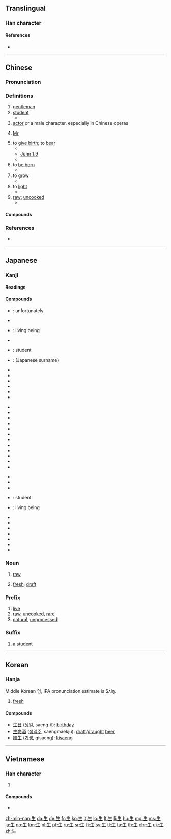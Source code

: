 {{also|主|玍}}
==Translingual==
{{stroke order|type=animate}}
{{stroke order|type=janimate}}
{{Han etyl}}

===Han character===
{{Han char|rn=100|rad=生|as=0|sn=5|four=25100|canj=HQM|ids=⿻𠂉土}}

====References====
* {{Han ref|kx=0754.260|dkj=21670|dj=1162.040|hdz=42575.010|uh=751F|ud=29983|bh=A5CD|bd=42445}}

----

==Chinese==
{{zh-forms}}

===Pronunciation===
{{zh-pron
|m=shēng|ma=y
|c=saang1,sang1
|c_note=saang1 - vernacular; sang1 - literary
|h=pfs=sâng/sên
|h_note=sâng - vernacular; sên - literary
|mn=chheⁿ/chhiⁿ/seⁿ/siⁿ/seng |mna=Taiwanese-The_Vowel_enn.ogg
|mn_note=chheⁿ, chhiⁿ, seⁿ, siⁿ - vernacular; seng - literary
|w=1san,1sen
|w_note=1san - vernacular; 1sen - literary
|mc=y
|oc=y
|cat=n,a,adv
}}

===Definitions===
{{zh-hanzi}}

# [[gentleman]]
# [[student]]
#* {{zh-usex|你 作為 全日制 生 必須 定期 上課。|As a full-time student, you should attend classes on a regular basis.}}
# [[actor]] or a male character, especially in Chinese operas
# {{lb|zh|Cantonese}} [[Mr]]
#: {{zh-also|先生}}
# to [[give birth]]; to [[bear]]
#* {{zh-usex|她 妻子 '''生''' 了 一 對 雙胞胎 女孩。|His wife '''gave birth''' to twin girls.}}
#* [http://wordproject.org/multi/bi_en_cn_py.htm John 1.9]
#* {{zh-usex|那 光 是 真 光，照亮 一切 '''生''' 在 世上 的 人。|That was the true Light, which lighteth every man that '''cometh''' into the world.}}
# to [[be born]]
#* {{zh-usex|他 '''生''' 在 中國|He '''is born''' in China}}
# to [[grow]]
#* {{zh-usex|紅豆 '''生''' 南 國|Red berries '''grow''' in southern lands.}}
# to [[light]] {{qualifier|a fire}}
#* {{zh-usex|母親 沒 有 生 爐子。|Mother did not light the stove.}}
# [[raw]]; [[uncooked]]
#* {{zh-usex|我 不 喜歡 在 我 色拉 裡 的 '''生''' 洋蔥。|I do not like '''raw''' onions in my salad.}}

====Compounds====
{{der3
|{{zh-l|生變|tr=shēngbiàn|to occur unexpectedly}}
|{{zh-l|生病|tr=shēngbìng|ill, sick}}
|{{zh-l|生產|tr=shēngchǎn|production}}
|{{zh-l|生詞|tr=shēngcí|a new word that one is not familiar with}}
|{{zh-l|生地|tr=shēngdì|root of the ''[[Rehmannia glutinosa]]'' (Chinese herb)}}
|{{zh-l|生活|tr=shēnghuó|life, existence, livelihood, lifestyle}}
|{{zh-l|生理|tr=shēnglǐ|physiology}}
|{{zh-l|生靈|tr=shēnglíng|the people, the citizenry}}
|{{zh-l|生命|tr=shēngmìng|life, existence}}
|{{zh-l|生氣|tr=shēngqì|angry, upset}}
|{{zh-l|生人|tr=shēngrén|a stranger}}
|{{zh-l|生日|tr=shēngrì|birthday}}
|{{zh-l|生疏|tr=shēngshū|out of practice, rusty, not familiar}}
|{{zh-l|生死|tr=shēngsǐ|life and death, to live and die}}
|{{zh-l|生態|tr=shēngtài|ecology}}
|{{zh-l|生物|tr=shēngwù|living being, organism}}
|{{zh-l|生意|tr=shēngyi|business, trade}}
|{{zh-l|生化|tr=shēnghuà|biochemistry}}
|{{zh-l|衛生|tr=wèishēng|hygienic, hygiene, sanitation, health}}
|{{zh-l|先生|tr=xiānshēng|mister, sir, husband}}
|{{zh-l|生搬硬套}}
|{{zh-l|生動}}
|{{zh-l|生發}}
|{{zh-l|生根}}
|{{zh-l|生活問題}}
|{{zh-l|生火}}
|{{zh-l|生機}}
|{{zh-l|生計}}
|{{zh-l|生絲}}
|{{zh-l|生效}}
|{{zh-l|生長}}
|{{zh-l|生殖}}
|{{zh-l|生字}}
}}

===References===
* {{qualifier|Min Nan}} {{thcwd|1852}}

----

==Japanese==
{{stroke order|strokes=5|type=jbw}}
{{stroke order|type=janimate}}

===Kanji===
{{ja-kanji|grade=1|rs=生00}}

====Readings====
{{ja-readings
|goon=[[しょう]] (shō)
|kanon=[[せい]] (sei)
|toon=[[さん]] (san) {{non-joyo-reading}}
|kun=[[いきる]] ([[生きる]], ikiru), [[いかす]] ([[生かす]], ikasu), [[い.ける]] ([[生ける]], ikeru), [[うむ]] ([[生む]], umu), [[うまれる]] ([[生まれる]], [[生れる]], umareru), [[うまれ]] ([[生まれ]], [[生れ]], umare), [[おう]] ([[生う]], ou), [[はえる]] ([[生える]], haeru), [[はやす]] ([[生やす]], hayasu), [[き]] (ki), [[なま]] (nama), [[なる]] ([[生る]], naru), [[なす]] ([[生す]], nasu), [[むす]] ([[生す]], musu)
|nanori=[[あさ]] (asa), [[い]] (i), [[いき]] (iki), [[いく]] (iku), [[いけ]] (ike), [[うぶ]] (ubu), [[うまい]] (umai), [[え]] (e), [[おい]] (oi), [[ぎゅう]] (gyū), [[くるみ]] (kurumi), [[ごせ]] (gose), [[さ]] (sa), [[じょう]] (jō), [[すぎ]] (sugi), [[そ]] (so), [[そう]] (sō), [[ちる]] (chiru), [[なば]] (naba), [[にう]] (niu), [[にゅう]] (nyū), [[ふ]] (fu), [[み]] (mi), [[もう]] (mō), [[よい]] (yoi), [[りゅう]] (ryū)
}}

====Compounds====
{{der-top|Compounds}}
* {{ja-r|生憎|あいにく}}: unfortunately
* {{ja-r|生身|いきみ}}
* {{ja-r|生物|いきもの}}: living being
* {{ja-r|生花|いけばな}}
* {{ja-r|学生|がくせい}}: student
* {{ja-r|桐生|きりゅう}}: (Japanese surname)
* {{ja-r|生育|せい.いく}}
* {{ja-r|生花|せいか}}
* {{ja-r|生家|せいか}}
* {{ja-r|生活|せいかつ}}
* {{ja-r|生還|せいかん}}
* {{ja-r|生気|せいき}}
{{der-mid3}}
* {{ja-r|生計|せいけい}}
* {{ja-r|生後|せいご}}
* {{ja-r|生彩|せいさい}}
* {{ja-r|生殺|せいさつ}}
* {{ja-r|生殺与奪|せいさつ よだつ}}
* {{ja-r|生死|せいし}}
* {{ja-r|生殖|せいしょく}}
* {{ja-r|生新|せいしん}}
* {{ja-r|生成|せいせい}}
* {{ja-r|生鮮|せいせん}}
* {{ja-r|生前|せいぜん}}
* {{ja-r|生存|せいぞん}}
{{der-mid3}}
* {{ja-r|生体|せいたい}}
* {{ja-r|生態|せいたい}}
* {{ja-r|生長|せいちょう}}
* {{ja-r|生徒|せいと}}: student
* {{ja-r|生物|せいぶつ}}: living being
* {{ja-r|生命|せいめい}}
* {{ja-r|生来|せいらい}}
* {{ja-r|生涯|しょうがい}}
* {{ja-r|生者|しょうじゃ}}
* {{ja-r|生者必滅|しょうじゃひつめつ}}
* {{ja-r|生身|しょうじん}}
* {{ja-r|生身|なまみ}}
{{der-bottom}}

===Noun===
{{ja-kanjitab|なま|yomi=k}}
{{ja-noun|なま}}

# [[raw]]
#: {{ja-usex|'''生'''卵|'''なま''' たまご|a '''raw''' egg}}
#: {{ja-usex|肉を'''生'''のまま食べると、腹を壊すことがある。|にく を '''なま''' の まま たべる と、 はら を こわす こと が ある。|You may have a stomachache if you eat '''raw''' meat.}}
# [[fresh]], [[draft]]
#: {{ja-usex|'''生'''クリーム|'''なま''' クリーム|'''fresh''' cream}}
#: {{ja-usex|'''生'''ビール|'''なま''' ビール|'''draft''' beer}}

===Prefix===
{{ja-pos|なま|prefix}}

# [[live]]
# [[raw]], [[uncooked]], [[rare]]
# [[natural]], [[unprocessed]]

===Suffix===
{{ja-kanjitab|せい|yomi=o}}
{{ja-pos|せい|suffix}}

# a [[student]]
#: {{ja-usex|中学'''生'''、大学'''生'''、受験'''生'''|ちゅうがく'''せい'''、だいがく'''せい'''、じゅけん'''せい'''|middle-school '''student''', university '''student''', test-taking '''student''' → examin'''ee'''}}

----

==Korean==

===Hanja===
{{ko-hanja|hangeul=생|mr=saeng|y=sayng|eumhun=나다|ehrv=nada|ehmr=nada|ehy=nata}}

Middle Korean ᄉᆡᆼ, IPA pronunciation estimate is Sʌiŋ.

# [[fresh]]

====Compounds====
* [[生日]] ([[생일]], saeng-il): [[birthday]]
* [[生麥酒]] ([[생맥주]], saengmaekju): [[draft]]/[[draught]] [[beer]]
* [[妓生]] ([[기생]], gisaeng): [[kisaeng]]

----

==Vietnamese==

===Han character===
{{vi-hantu|[[sinh]], [[sanh]], [[siêng]], [[xênh]], [[xinh]]|rs=生00}}

# {{defn|lang=vi|sort=生00}}

====Compounds====
* {{l|vi|生素|tr=[[sinh tố]]}}

[[Category:CJKV radicals| ]]

[[zh-min-nan:生]]
[[da:生]]
[[de:生]]
[[fr:生]]
[[ko:生]]
[[it:生]]
[[lo:生]]
[[lt:生]]
[[li:生]]
[[hu:生]]
[[mg:生]]
[[ms:生]]
[[ja:生]]
[[no:生]]
[[km:生]]
[[pl:生]]
[[pt:生]]
[[ru:生]]
[[sr:生]]
[[fi:生]]
[[sv:生]]
[[tl:生]]
[[ta:生]]
[[th:生]]
[[chr:生]]
[[uk:生]]
[[zh:生]]